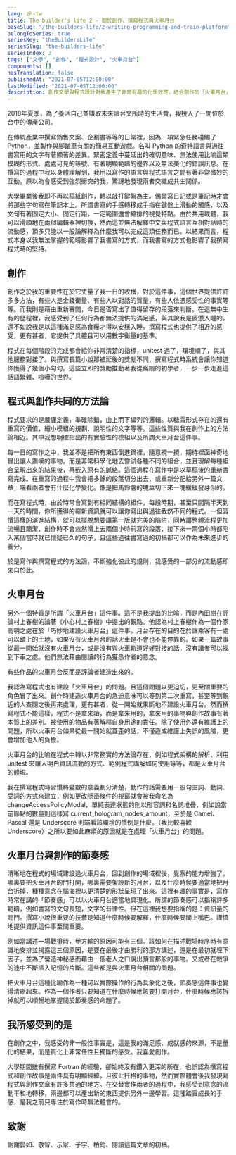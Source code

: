 ```yaml
---
lang: zh-tw
title: The builder's life 2 - 關於創作、撰寫程式與火車月台
baseSlug: "/the-builders-life/2-writing-programming-and-train-platform"
belongToSeries: true
seriesKey: "theBuildersLife"
seriesSlug: "the-builders-life"
seriesIndex: 2
tags: ["文學", "創作", "程式設計", "火車月台"]
components: []
hasTranslation: false
publishedAt: "2021-07-05T12:00:00"
lastModified: "2021-07-05T12:00:00"
description: 創作文學與程式設計對我產生了非常有趣的化學效應，結合創作的「火車月台」的概念，這篇文章嘗試指出我們可以從這兩者的互動中學到什麼。
---
```


2018年夏季，為了養活自己並賺取未來讀台文所時的生活費，我投入了一間位於台中的傳產公司。

在傳統產業中撰寫銷售文案、企劃書等等的日常裡，因為一項緊急任務碰觸了 Python，並製作與腳踏車有關的簡易互動遊戲。名叫 Python 的奇特語言與過往書寫用的文字有著顯著的差異。緊密定義中蔓延出的確切意味、無法使用比喻這類模糊的形式、處處可見的等號、有著明顯範疇的邊界以及無法美化的錯誤訊息。在撰寫的過程中我以身體理解到，我用以寫作的語言與程式語言之間有著非常微妙的互動。原以為會感受到強烈衝突的我，驚訝地發現兩者交織成共生關係。

大學畢業後我即不再以稿紙創作，轉以敲打鍵盤為主。偶爾寫日記或是筆記時才會將那些字句寫在筆記本上。所謂書寫的手感轉移成手指在鍵盤上滑動的觸感，以及文句有著固定大小、固定行距，一定範圍還會縮排的視覺特點。由於共用載體，我可以滑順地在兩個編輯器裡切換，然而這並無法解釋中文與程式語言互相對話時的流動感，頂多只能以一般論解釋為什麼我可以完成這類任務而已。以結果而言，程式本身以我無法掌握的範疇影響了我書寫的方式，而我書寫的方式也影響了我撰寫程式時的堅持。

## 創作

創作之於我的重要性在於它丈量了我一日的收穫，對於這件事，這個世界提供許許多多方法，有些人是金錢衡量、有些人以對話的質量，有些人依憑感受性的事實等等。而我則是藉由重新審閱，今日是否寫出了值得留存的段落來判斷。在這無中生有的歷程裡，我感受到了任何行為都無法提供的滿足感，與其說我是疲憊入睡的，還不如說我是以這種滿足感為食糧才得以安穩入睡。撰寫程式也提供了相近的感受，更有甚者，它提供了具體且可以用數字衡量的基準。

程式在每個階段的完成都會給你非常清楚的指標，unitest 過了，環境順了，與其他服務對接了。與撰寫長篇小說那被延後的獎勵不同，撰寫程式時系統會讓你知道你獲得了幾個小勾勾。這些立即的獎勵推動著我從蹣跚的初學者，一步一步走進這話語繁雜、喧嘩的世界。

## 程式與創作共同的方法論

程式要求的是嚴謹定義，準確除錯，由上而下編列的邏輯。以糖霜形式存在的還有重寫的價值，細小模組的規劃、說明性的文字等等。這些性質與我在創作上的方法論相近。其中我想明確指出的有實驗性的模組以及所謂火車月台這件事。

每一日的寫作之中，我並不是把所有東西倒進鍋裡，隨意攪一攪，期待裡面神奇地冒出讓人讚嘆的事物。而是非常科學化地去嘗試各種不同的組合，並且理解每種組合呈現出來的結果後，再嵌入原有的脈絡。這個過程在寫作中是以草稿後的重新書寫完成。在重寫的過程中我會把多餘的段落切分出去，或重新分配給另外一篇文章，端看兩者會有什麼化學變化。像是把馬鈴薯的塊莖切下來一塊緩緩發芽似的。

而在寫程式時，由於時常會寫到有相同結構的組件，每段時期，甚至只間隔半天到一天的時間，你所獲得的嶄新資訊就可以讓你寫出與過往截然不同的程式。一但習慣這樣的演進結構，就可以擺脫想要讓第一版就完美的陷阱，同時讓整體流程更加流暢且簡潔，創作時不會忽然滑上去兩個小時前寫的段落，接下來一兩個小時都陷入某個當時就已懷疑已久的句子，且這些過往書寫過的初稿都可以作為未來進步的養分。

於是寫作與撰寫程式的方法論，不斷強化彼此的規則，我感受的一部分的流動感即來自於此。

## 火車月台

另外一個特質是所謂「火車月台」這件事。這不是我提出的比喻，而是內田樹在評論村上春樹的論著《小心村上春樹》中提出的觀點。他認為村上春樹作為一個作家高明之處在於「巧妙地建設火車月台」這件事。月台存在的目的在於讓乘客有一處可以踏上的土地，如果沒有火車月台的話火車是不會也不能停靠的。如果一篇故事從最一開始就沒有火車月台，或是沒有與火車軌道好好對接的話，沒有讀者可以找到下車之處。他們無法藉由閱讀的行為獲悉作者的意念。

有些作品的火車月台反而是評論者建造出來的。

我認為寫程式也有建設「火車月台」的問題。且這個問題以更迫切，更至關重要的角色冒了出來。創作時建造火車月台的急迫意味可以等到第二次重寫，甚至等到親近的人查閱之後再來處理，更有甚者，從一開始就果斷地不建設火車月台。然而撰寫程式不能這樣，程式不是拿來讀，而是拿來用的，拿來用的事物與創作故事有著本質上的差別。被使用的物品有著解釋自身用途的責任。除了使用外還有維護上的問題，所以火車月台如果從最一開始就蓋歪的話，不僅造成維護上失誤的風險，更會增加他人的負擔。

火車月台的比喻在程式中轉以非常務實的方法論存在，例如程式架構的解析、利用 unitest 來讓人明白資訊流動的方式、範例程式講解如何使用等等，都是火車月台的體現。

我在撰寫程式時習慣將變數的意義劃分清楚，動作的話需要用一般句主詞、動詞、受詞的方式來建立，例如更改隱密條件的視窗就會被我命名為 changeAccessPolicyModal，單純表達狀態的則以形容詞和名詞堆疊，例如說當前節點的數量則這樣寫 current_hologram_nodes_amount，至於是 Camel、Pascal 還是 Underscore 則端看該環境的慣例是什麼。（我比較喜歡 Underscore）之所以要如此麻煩的原因就是在處理「火車月台」的問題。

## 火車月台與創作的節奏感

清晰地在程式的場域建設過火車月台，回到創作的場域裡後，覺察的能力增強了。哪裏要把火車月台的門打開，哪裏需要架設新的月台，以及什麼時候要適當地把月台拆掉，種種意念在腦海裡以更清楚的形狀呈現了出來。這裡有趣的事實是，寫作時常在講的「節奏感」可以以火車月台適當地具現化。所謂的節奏感可以指稱許多範疇，例如書寫的文句長短，文字的音律性。但在這裡我想要指稱的是：資訊量的閥門。撰寫小說很重要的技藝是知道什麼時候要解釋，什麼時候要闔上嘴巴。謹慎地提供資訊這件事至關重要。

例如當講述一場戰爭時，甲方輸的原因可能有三個。該如何在描述戰場時序時有意識地安排並揭露這三個原因，是要在最後才由勝利的那方講述，還是在最初就埋下因子，並為了營造神秘感而藉由一個老人之口說出預言那般的事物。又或者在戰爭的途中不斷插入記憶的片斷。這些都是與火車月台相關的問題。

把火車月台這種比喻作為一種可以實際操作的行為具象化之後，節奏感這件事也變得清晰起來。作為一個作者只要知道在什麼時候應該要打開月台，什麼時候應該拆掉就可以順暢地掌握關於節奏感的命題了。

## 我所感受到的是

在創作之中，我感受的非一般性事實是，這是我的滿足感、成就感的來源，不是量化的結果，而是質化上非常任性且獨斷的感受。我喜愛創作。

大學期間雖有撰寫 Fortran 的經驗，卻始終沒有鑽入更深的所在，也誤認為撰寫程式和創作故事是兩件具有明顯經緯，且彼此扞格的事物，然而實際體會後我發現寫程式與創作文章有許多共通的地方。在交替實作兩者的過程中，我感受到意念的流動平和地轉移，兩邊都可以產出新的東西提供另外一邊學習。這種踏實成長的手感，是我之前只專注於寫作時無法體會的。

## 致謝

謝謝晏如、敬智、示家、子宇、柏鈞、閱讀這篇文章的初稿。

